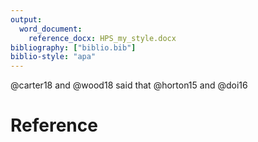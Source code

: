 ```yaml
---
output:
  word_document:
    reference_docx: HPS_my_style.docx
bibliography: ["biblio.bib"]
biblio-style: "apa"
---
```


@carter18 and @wood18 said that @horton15 and @doi16

# Reference
